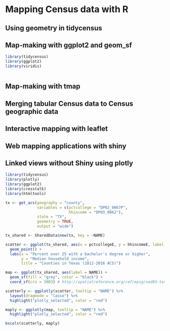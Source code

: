# Mapping Census data with R

## Using geometry in tidycensus

## Map-making with ggplot2 and geom_sf

```r
library(tidycensus)
library(ggplot2)
library(viridis)



```


## Map-making with tmap

## Merging tabular Census data to Census geographic data

## Interactive mapping with leaflet

## Web mapping applications with shiny

## Linked views without Shiny using plotly

```r
library(tidycensus)
library(plotly)
library(ggplot2)
library(crosstalk)
library(htmltools)

tx <- get_acs(geography = "county", 
              variables = c(pctcollege = "DP02_0067P", 
                            hhincome = "DP03_0062"), 
              state = "TX", 
              geometry = TRUE, 
              output = "wide")


```


```r

tx_shared <- SharedData$new(tx, key = ~NAME)

scatter <- ggplot(tx_shared, aes(x = pctcollegeE, y = hhincomeE, label = NAME)) + 
  geom_point() + 
  labs(x = "Percent over 25 with a bachelor's degree or higher", 
       y = "Median household income", 
       title = "Counties in Texas (2012-2016 ACS)")

map <- ggplot(tx_shared, aes(label = NAME)) + 
  geom_sf(fill = "grey", color = "black") + 
  coord_sf(crs = 3083) # http://spatialreference.org/ref/epsg/nad83-texas-centric-albers-equal-area/

scatterly <- ggplotly(scatter, tooltip = "NAME") %>%
  layout(dragmode = "lasso") %>%
  highlight("plotly_selected", color = "red")

maply <- ggplotly(map, tooltip = "NAME") %>%
  highlight("plotly_selected", color = "red")

bscols(scatterly, maply)

```

